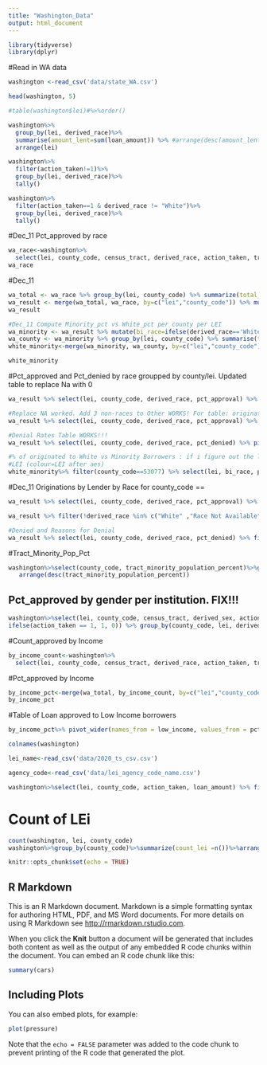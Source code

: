 ```yaml
---
title: "Washington_Data"
output: html_document
---
```


```r
library(tidyverse)
library(dplyr)
```

#Read in WA data
```r
washington <-read_csv('data/state_WA.csv')
```

```r
head(washington, 5)
```

```r
#table(washington$lei)#%>%order()
```


```r
washington%>%
  group_by(lei, derived_race)%>%
  summarise(amount_lent=sum(loan_amount)) %>% #arrange(desc(amount_lent))
  arrange(lei)
```


```r
washington%>%
  filter(action_taken!=1)%>%
  group_by(lei, derived_race)%>%
  tally()
```

```r
washington%>%
  filter(action_taken==1 & derived_race != "White")%>%
  group_by(lei, derived_race)%>%
  tally()
```


#Dec_11 Pct_approved by race 
```r
wa_race<-washington%>%
  select(lei, county_code, census_tract, derived_race, action_taken, tract_population, tract_minority_population_percent)%>% mutate(approved=ifelse(action_taken == 1, 1, 0)) %>% group_by(lei, county_code, derived_race) %>% summarize(approved=sum(approved), denied=n()-sum(approved))# %>% mutate(pct_approval=approved/(approved+denied)) %>% mutate(pct_denied=(1-pct_approval))
wa_race
```
#Dec_11
```r
wa_total <- wa_race %>% group_by(lei, county_code) %>% summarize(total_applic=sum(approved)+sum(denied))
wa_result <- merge(wa_total, wa_race, by=c("lei","county_code")) %>% mutate(pct_approval=100*approved/total_applic, pct_denied=100*denied/total_applic)
wa_result
```

```r
#Dec_11 Compute Minority_pct vs White_pct per county per LEI
wa_minority <- wa_result %>% mutate(bi_race=ifelse(derived_race=='White', 'White', 'Minority')) %>% group_by(lei, county_code,bi_race) %>% summarise(approved=sum(approved), denied=sum(denied))
wa_county <- wa_minority %>% group_by(lei, county_code) %>% summarise(total_applic=sum(approved) + sum(denied))
white_minority<-merge(wa_minority, wa_county, by=c("lei","county_code")) %>% mutate(pct_approval=100*approved/total_applic, pct_denied=100*denied/total_applic)

white_minority

```

#Pct_approved and Pct_denied by race groupped by county/lei. Updated table to replace Na with 0

```r

wa_result %>% select(lei, county_code, derived_race, pct_approval) %>% filter(derived_race %in% c("White", "Asian", "Black or African American", "American Indian or Alaska Native" , " Native Hawaiian or Other Pacific Islander") ) %>% pivot_wider(names_from = derived_race, values_from = pct_approval)%>%replace(is.na(.), 0)
```



```r
#Replace NA worked. Add 3 non-races to Other WORKS! For table: originations_by_race
wa_result %>% select(lei, county_code, derived_race, pct_approval) %>% pivot_wider(names_from = derived_race, values_from = pct_approval, values_fill = list(value=0))%>%replace(is.na(.), 0)%>%rowwise%>%mutate(Other=sum(c_across(c('Joint','Free Form Text Only', '2 or more minority races', 'Race Not Available')))) %>% select(lei, county_code, c("White", "Asian", "Black or African American", "American Indian or Alaska Native" , "Native Hawaiian or Other Pacific Islander", "Other") )
```


```r
#Denial Rates Table WORKS!!!
wa_result %>% select(lei, county_code, derived_race, pct_denied) %>% pivot_wider(names_from = derived_race, values_from = pct_denied, values_fill = list(value=0))%>%replace(is.na(.), 0)%>%rowwise%>%mutate(Other=sum(c_across(c('Joint','Free Form Text Only', '2 or more minority races', 'Race Not Available')))) %>% select(lei, county_code, c("White", "Asian", "Black or African American", "American Indian or Alaska Native" , "Native Hawaiian or Other Pacific Islander", "Other") )%>% pivot_longer(cols = c("White", "Asian", "Black or African American", "American Indian or Alaska Native" , "Native Hawaiian or Other Pacific Islander", "Other"), names_to = "race", values_to = "values")%>% filter(county_code==53077) %>% head(n=200) %>%ggplot(aes(x=lei, y=values), fill=race)+ geom_bar(position="stack", stat="identity",aes(fill=race)) +coord_flip() + ggtitle("Loans Denied by Race")
```




```r
#% of originated to White vs Minority Borrowers : if i figure out the lei category, I can color dots by
#LEI (colour=LEI after aes)
white_minority%>% filter(county_code==53077) %>% select(lei, bi_race, pct_approval) %>% pivot_wider(names_from = bi_race, values_from = pct_approval) %>% replace(is.na(.), 0) %>% ggplot(aes(x=Minority, y=White)) + geom_point(color='red', size=3) + ggtitle("Originations Per Lender to White and Minority Borrowers '%'")

```



#Dec_11 Originations by Lender by Race for county_code ==

```r
wa_result %>% select(lei, county_code, derived_race, pct_approval) %>% filter(derived_race %in% c("White", "Asian", "Black or African American", "American Indian or Alaska Native" , " Native Hawaiian or Other Pacific Islander"))%>% filter(county_code==53077)%>%pivot_wider(names_from = derived_race, values_from = pct_approval)


```


```r
wa_result %>% filter(!derived_race %in% c("White" ,"Race Not Available") & pct_approval>=24) %>% arrange(desc(approved))
```


```r
#Denied and Reasons for Denial
wa_result %>% select(lei, county_code, derived_race, pct_denied) %>% filter(derived_race %in% c("White", "Asian", "Black or African American", "American Indian or Alaska Native" , " Native Hawaiian or Other Pacific Islander") )%>% filter(county_code==53001) %>% pivot_wider(names_from = derived_race, values_from = pct_denied) 
```


#Tract_Minority_Pop_Pct
```r
washington%>%select(county_code, tract_minority_population_percent)%>%group_by(county_code)%>%distinct(county_code, tract_minority_population_percent)%>%
   arrange(desc(tract_minority_population_percent))
```


## Pct_approved by gender per institution. FIX!!!
```r
washington%>%select(lei, county_code, census_tract, derived_sex, action_taken, tract_population, tract_minority_population_percent)%>% filter(derived_sex== "Female" | derived_sex =="Male") %>% mutate(approved= 
ifelse(action_taken == 1, 1, 0)) %>% group_by(county_code, lei, derived_sex) %>% summarize(approved=sum(approved), denied=n()-sum(approved)) %>% mutate(pct_approval=approved/(approved+denied)) %>% pivot_wider(names_from = derived_sex, values_from = pct_approval) 

```


#Count_approved by Income
```r
by_income_count<-washington%>%
  select(lei, county_code, census_tract, derived_race, action_taken, tract_population, tract_minority_population_percent, income, ffiec_msa_md_median_family_income) %>% mutate(approved=ifelse(action_taken == 1, 1, 0), low_income=ifelse(income<0.8*ffiec_msa_md_median_family_income, "low", "normal")) %>% group_by(lei, county_code, low_income) %>% summarize(approved=sum(approved), denied=n()-sum(approved))

```
#Pct_approved by Income
```r
by_income_pct<-merge(wa_total, by_income_count, by=c("lei","county_code")) %>% mutate(pct_approval=100*approved/total_applic, pct_denied=100*denied/total_applic)
by_income_pct
```
#Table of Loan approved to Low Income borrowers

```r
by_income_pct%>% pivot_wider(names_from = low_income, values_from = pct_approval, values_fill = list(value=0))%>%replace(is.na(.), 0)%>% select(lei, county_code, c("low", "NA", "normal") )

```

```r
colnames(washington)
```



```r
lei_name<-read_csv('data/2020_ts_csv.csv')
```
```r
agency_code<-read_csv('data/lei_agency_code_name.csv')
```

```r
washington%>%select(lei, county_code, action_taken, loan_amount) %>% filter(action_taken==1)%>% group_by(lei) %>% summarize(count_loans=n())%>% arrange(desc(loan_amount))
```


# Count of LEi
```r
count(washington, lei, county_code)
washington%>%group_by(county_code)%>%summarize(count_lei =n())%>%arrange(desc(count_lei))
```


```r
knitr::opts_chunk$set(echo = TRUE)
```

## R Markdown

This is an R Markdown document. Markdown is a simple formatting syntax for authoring HTML, PDF, and MS Word documents. For more details on using R Markdown see <http://rmarkdown.rstudio.com>.

When you click the **Knit** button a document will be generated that includes both content as well as the output of any embedded R code chunks within the document. You can embed an R code chunk like this:

```r
summary(cars)
```

## Including Plots

You can also embed plots, for example:

```r
plot(pressure)
```

Note that the `echo = FALSE` parameter was added to the code chunk to prevent printing of the R code that generated the plot.
